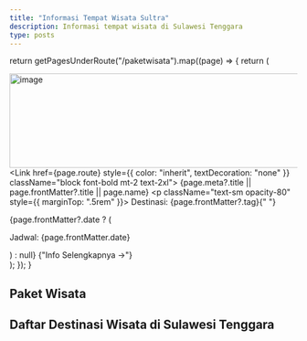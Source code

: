 ```yaml
---
title: "Informasi Tempat Wisata Sultra"
description: Informasi tempat wisata di Sulawesi Tenggara
type: posts
---
```



  return getPagesUnderRoute("/paketwisata").map((page) => {
    return (
      <div key={page.route} className="mb-10">
        <Link href={page.route}><Image className="block mt-8"  src={page.frontMatter?.symbol} width="1100" height="165" alt="image" /></Link>
        <Link href={page.route} style={{ color: "inherit", textDecoration: "none" }} className="block font-bold mt-2 text-2xl">
          {page.meta?.title || page.frontMatter?.title || page.name}
        </Link>
        <p className="text-sm opacity-80" style={{ marginTop: ".5rem" }}>
          Destinasi: {page.frontMatter?.tag}{" "}
        </p>
        {page.frontMatter?.date ? (
          <p className="opacity-80 text-sm">Jadwal: {page.frontMatter.date}</p>
        ) : null}
        <span className="inline-block text-sm font-medium text-blue-500">
            <Link href={page.route}>{"Info Selengkapnya →"}</Link>
        </span>
      </div>
    );
  });
}

## Paket Wisata 
<WisataIndex />

## Daftar Destinasi Wisata di Sulawesi Tenggara

<Objekwisata />
